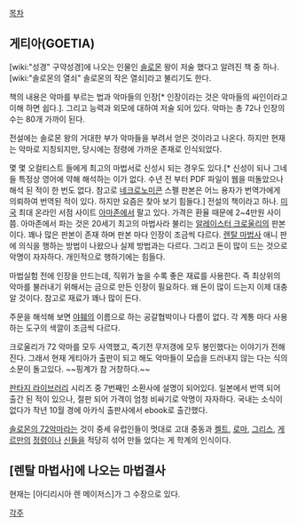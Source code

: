 [[목차]]
== 게티아(GOETIA) ==
[wiki:"성경" 구약성경]에 나오는 인물인 [[솔로몬]] 왕이 저술 했다고 알려진 책 중 하나. [wiki:"솔로몬의 열쇠" 솔로몬의 작은 열쇠]라고 불리기도 한다.

책의 내용은 악마를 부르는 법과 악마들의 인장[* 인장이라는 것은 악마들의 싸인이라고 이해 하면 쉽다.]. 그리고 능력과 외모에 대하여 저술 되어 있다. 악마는 총 72나 인장의 수는 80개 가까이 된다.

전설에는 솔로몬 왕의 거대한 부가 악마들을 부려서 얻은 것이라고 나온다. 하지만 현재는 악마로 지칭되지만, 당시에는 정령에 가까운 존재로 인식되었다.

몇 몇 오컬티스트 들에게 최고의 마법서로 신성시 되는 경우도 있다.[* 신성이 되나 그네들 특정상 영어에 약해 해석하는 이가 없다. 수년 전 부터 PDF 파일이 웹을 떠돌았으나 해석 된 적이 한 번도 없다. 참고로 [[네크로노미콘]] 스펠 판본은 어느 용자가 번역가에게 의뢰하여 번역된 적이 있다. 하지만 요즘은 찾아 보기 힘들다.] 전설의 책이라고 하나. [[미국]] 최대 온라인 서점 사이트 [[아마존]]에서 팔고 있다. 가격은 환율 때문에 2~4만원 사이쯤. 아마존에서 파는 것은 20세기 최고의 마법사라 불리는 [[알레이스터 크로울리]]의 판본이다. 꽤나 많은 판본이 존재 하며 판본 마다 인장이 조금씩 다르다. [[렌탈 마법사]] 애니 판에 의식을 행하는 방법이 나왔으나 실제 방법과는 다르다. 그리고 돈이 많이 드는 것으로 악명이 자자하다. 개인적으로 행하기에는 힘들다.

마법실험 전에 인장을 만드는데, 직위가 높을 수록 좋은 재료를 사용한다. 즉 최상위의 악마를 불러내기 위해서는 금으로 만든 인장이 필요하다. 왜 돈이 많이 드는지 이제 대충 알 것이다. 참고로 재료가 꽤나 많이 든다.

주문을 해석해 보면 [[야훼]]의 이름으로 하는 공갈협박이나 다름이 없다. 각 계통 마다 사용하는 도구의 색깔이 조금씩 다르다.

크로울리가 72 악마를 모두 사역했고, 죽기전 무저갱에 모두 봉인했다는 이야기가 전해 진다. 그래서 현재 게티아가 출판이 되고 해도 악마들이 모습을 드러내지 않는 다는 식의 소문이 돌고있다. ~~핑계가 참 거창하다.~~

[[판타지 라이브러리]] 시리즈 중 7번째인 소환사에 설명이 되어있다. 일본에서 번역 되어 출간 된 적이 있으나, 절판 되어 가격이 엄청 비싸기로 악명이 자자하다. 국내는 소식이 없다가 작년 10월 경에 아카식 출판사에서 ebook로 출간했다.

[[솔로몬의 72악마]]라는 것이 중세 유럽인들이 멋대로 고대 중동과 [[켈트]], [[로마]], [[그리스]], [[게르만]]의 [[정령]]이나 [[신]]들을 적당히 섞어 만들 었다는 게 학계의 인식이다.

== [렌탈 마법사]에 나오는 마법결사 ==
현재는 [아디리시아 렌 메이저스]가 그 수장으로 있다.

[[각주]]
